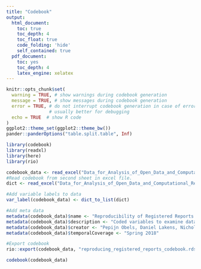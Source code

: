 ```yaml
---
title: "Codebook"
output:
  html_document:
    toc: true
    toc_depth: 4
    toc_float: true
    code_folding: 'hide'
    self_contained: true
  pdf_document:
    toc: yes
    toc_depth: 4
    latex_engine: xelatex
---
```


```r
knitr::opts_chunk$set(
  warning = TRUE, # show warnings during codebook generation
  message = TRUE, # show messages during codebook generation
  error = TRUE, # do not interrupt codebook generation in case of errors,
                # usually better for debugging
  echo = TRUE  # show R code
)
ggplot2::theme_set(ggplot2::theme_bw())
pander::panderOptions("table.split.table", Inf)
```

```r
library(codebook)
library(readxl)
library(here)
library(rio)

codebook_data <- read_excel("Data_for_Analysis_of_Open_Data_and_Computational_Reproducibility_in_Registered_Reports_in_Psychology.xlsx", n_max = 62)
#Read codebook from second sheet in excel file.
dict <- read_excel("Data_for_Analysis_of_Open_Data_and_Computational_Reproducibility_in_Registered_Reports_in_Psychology.xlsx", sheet = "Codebook")

#Add variable labels to data
var_label(codebook_data) <- dict_to_list(dict)

#Add meta data
metadata(codebook_data)$name <- "Reproducibility of Registered Reports in psychology"
metadata(codebook_data)$description <- "Coded variables to examine data and code sharing and the computational reproducibility for Registered Reports in psychology"
metadata(codebook_data)$creator <- "Pepijn Obels, Daniel Lakens, Nicholas A. Coles, Jaroslav Gottfried"
metadata(codebook_data)$temporalCoverage <- "Spring 2018"

#Export codebook
rio::export(codebook_data, "reproducing_registered_reports_codebook.rds") # to R data structure file
```

```r
codebook(codebook_data)
```
